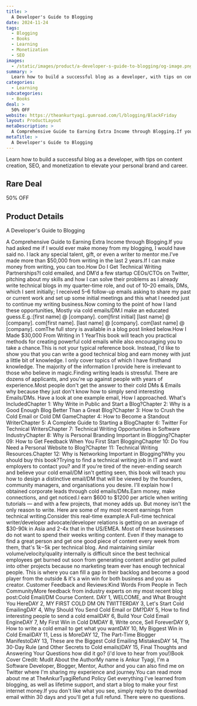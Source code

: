 ```yaml
---
title: >
  A Developer's Guide to Blogging
date: 2024-11-24
tags:
  - Blogging
  - Books
  - Learning
  - Monetization
  - SEO
images:
  - /static/images/product/a-developer-s-guide-to-blogging/og-image.png
summary: >
  Learn how to build a successful blog as a developer, with tips on content creation, SEO, and monetization to elevate your personal brand and career.
categories:
  - Learning
subcategories:
  - Books
deal: >
  50% OFF
website: https://theankurtyagi.gumroad.com/l/blogging/BlackFriday
layout: ProductLayout
metaDescription: >
  A Comprehensive Guide to Earning Extra Income through Blogging.If you had asked me if I would ever make money from my blogging, I would have said no. I lack any special talent, gift, or even a writer to mentor me.I’ve made more than $50,000 from writing in the last 2 years.If I can make money from writing, you can too.How Do I Get Technical Writing Partnerships?I cold emailed, and DM’d a few startup CEOs/CTOs on Twitter, pitching about my skills and how I can solve their problems as I already write technical blogs in my quarter-time role, and out of 10–20 emails, DMs, which I sent initially; I received 5–6 follow-up emails asking to share my past or current work and set up some initial meetings and this what I needed just to continue my writing business.Now coming to the point of how I land these opportunities, Mostly via cold emails/DM.I make an educated guess.E.g.:[first name] @ [company]. com[first initial] [last name] @ [company]. com[first name]. [last name] @ [company]. com[last name] @ [company]. comThe full story is available in a blog post linked below.How I Made $30,000 From Writing in 1 YearThis book will teach you practical methods for creating powerful cold emails while also encouraging you to take a chance.This is not your typical reference book. Instead, I'd like to show you that you can write a good technical blog and earn money with just a little bit of knowledge. I only cover topics of which I have firsthand knowledge. The majority of the information I provide here is irrelevant to those who believe in magic.Finding writing leads is stressful. There are dozens of applicants, and you're up against people with years of experience.Most people don't get the answer to their cold DMs &amp; Emails why because they just don't know how to simply send interesting Emails/DMs. Have a look at one example email, How I approached. What's IncludedChapter 1: Why Write in Public and Start a Blog?Chapter 2: Why is a Good Enough Blog Better Than a Great Blog?Chapter 3: How to Crush the Cold Email or Cold DM GameChapter 4: How to Become a Standout WriterChapter 5: A Complete Guide to Starting a BlogChapter 6: Twitter For Technical WritersChapter 7: Technical Writing Opportunities in Software IndustryChapter 8: Why is Personal Branding Important in Blogging?Chapter 09: How to Get Feedback When You First Start BloggingChapter 10: Do You Need a Personal Website to Blog?Chapter 11: Technical Writing Resources.Chapter 12: Why is Networking Important in Blogging?Why you should buy this book?Trying to find a technical writing job in IT and want employers to contact you? and If you're tired of the never-ending search and believe your cold email/DM isn't getting seen, this book will teach you how to design a distinctive email/DM that will be viewed by the founders, community managers, and organisations you desire. I'll explain how I obtained corporate leads through cold emails/DMs.Earn money, make connections, and get noticed.I earn $600 to $1200 per article when writing tutorials — and with a few projects, that money adds up. But money isn't the only reason to write. Here are some of my most recent earnings from technical writing.Consider this real-time example:A Full-time technical writer/developer advocate/developer relations is getting on an average of $30-90k in Asia and 2-4x that in the US/EMEA. Most of these businesses do not want to spend their weeks writing content. Even if they manage to find a great person and get one good piece of content every week from them, that's $1k-$5k per technical blog. And maintaining similar volume/velocity/quality internally is difficult since the best technical employees get burned out soon from generating content and/or get pulled into other projects because no marketing team ever has enough technical people. This is where you can fill a gap in their backlog and become a good player from the outside &amp; it's a win win for both business and you as creator. Customer Feedback and Reviews:Kind Words From People in Tech CommunityMore feedback from industry experts on my most recent blog post:Cold Email/DM Course Content. DAY 1, WELCOME, and What Brought You HereDAY 2, MY FIRST COLD DM ON TWITTERDAY 3, Let's Start Cold EmailingDAY 4, Why Should You Send Cold Email or DM?DAY 5, How to find interesting people to send a cold emailDAY 6, Build Your Cold Email EngineDAY 7, My First Win in Cold DMDAY 8, Write once, Sell ForeverDAY 9, How to write a cold email to get what you wantDAY 10, My Biggest Win in Cold EmailDAY 11, Less is MoreDAY 12, The Part-Time Blogger ManifestoDAY 13, These are the Biggest Cold Emailing MistakesDAY 14, The 30-Day Rule (and Other Secrets to Cold emails)DAY 15, Final Thoughts and Answering Your Questions how did it go? (i'd love to hear from you!)Book Cover Credit: Mudit About the AuthorMy name is Ankur Tyagi, I'm a Software Developer, Blogger, Mentor, Author and you can also find me on Twitter where I'm sharing my experience and journey.You can read more about me at TheAnkurTyagiRefund Policy Get everything I've learned from blogging, as well as lifetime support, and start a blog to make your first internet money.If you don't like what you see, simply reply to the download email within 30 days and you'll get a full refund. There were no questions.
metaTitle: >
  A Developer's Guide to Blogging
---
```

Learn how to build a successful blog as a developer, with tips on content creation, SEO, and monetization to elevate your personal brand and career.

## Rare Deal

50% OFF

## Product Details
A Developer's Guide to Blogging

A Comprehensive Guide to Earning Extra Income through Blogging.If you had asked me if I would ever make money from my blogging, I would have said no. I lack any special talent, gift, or even a writer to mentor me.I’ve made more than $50,000 from writing in the last 2 years.If I can make money from writing, you can too.How Do I Get Technical Writing Partnerships?I cold emailed, and DM’d a few startup CEOs/CTOs on Twitter, pitching about my skills and how I can solve their problems as I already write technical blogs in my quarter-time role, and out of 10–20 emails, DMs, which I sent initially; I received 5–6 follow-up emails asking to share my past or current work and set up some initial meetings and this what I needed just to continue my writing business.Now coming to the point of how I land these opportunities, Mostly via cold emails/DM.I make an educated guess.E.g.:[first name] @ [company]. com[first initial] [last name] @ [company]. com[first name]. [last name] @ [company]. com[last name] @ [company]. comThe full story is available in a blog post linked below.How I Made $30,000 From Writing in 1 YearThis book will teach you practical methods for creating powerful cold emails while also encouraging you to take a chance.This is not your typical reference book. Instead, I'd like to show you that you can write a good technical blog and earn money with just a little bit of knowledge. I only cover topics of which I have firsthand knowledge. The majority of the information I provide here is irrelevant to those who believe in magic.Finding writing leads is stressful. There are dozens of applicants, and you're up against people with years of experience.Most people don't get the answer to their cold DMs &amp; Emails why because they just don't know how to simply send interesting Emails/DMs. Have a look at one example email, How I approached. What's IncludedChapter 1: Why Write in Public and Start a Blog?Chapter 2: Why is a Good Enough Blog Better Than a Great Blog?Chapter 3: How to Crush the Cold Email or Cold DM GameChapter 4: How to Become a Standout WriterChapter 5: A Complete Guide to Starting a BlogChapter 6: Twitter For Technical WritersChapter 7: Technical Writing Opportunities in Software IndustryChapter 8: Why is Personal Branding Important in Blogging?Chapter 09: How to Get Feedback When You First Start BloggingChapter 10: Do You Need a Personal Website to Blog?Chapter 11: Technical Writing Resources.Chapter 12: Why is Networking Important in Blogging?Why you should buy this book?Trying to find a technical writing job in IT and want employers to contact you? and If you're tired of the never-ending search and believe your cold email/DM isn't getting seen, this book will teach you how to design a distinctive email/DM that will be viewed by the founders, community managers, and organisations you desire. I'll explain how I obtained corporate leads through cold emails/DMs.Earn money, make connections, and get noticed.I earn $600 to $1200 per article when writing tutorials — and with a few projects, that money adds up. But money isn't the only reason to write. Here are some of my most recent earnings from technical writing.Consider this real-time example:A Full-time technical writer/developer advocate/developer relations is getting on an average of $30-90k in Asia and 2-4x that in the US/EMEA. Most of these businesses do not want to spend their weeks writing content. Even if they manage to find a great person and get one good piece of content every week from them, that's $1k-$5k per technical blog. And maintaining similar volume/velocity/quality internally is difficult since the best technical employees get burned out soon from generating content and/or get pulled into other projects because no marketing team ever has enough technical people. This is where you can fill a gap in their backlog and become a good player from the outside &amp; it's a win win for both business and you as creator. Customer Feedback and Reviews:Kind Words From People in Tech CommunityMore feedback from industry experts on my most recent blog post:Cold Email/DM Course Content. DAY 1, WELCOME, and What Brought You HereDAY 2, MY FIRST COLD DM ON TWITTERDAY 3, Let's Start Cold EmailingDAY 4, Why Should You Send Cold Email or DM?DAY 5, How to find interesting people to send a cold emailDAY 6, Build Your Cold Email EngineDAY 7, My First Win in Cold DMDAY 8, Write once, Sell ForeverDAY 9, How to write a cold email to get what you wantDAY 10, My Biggest Win in Cold EmailDAY 11, Less is MoreDAY 12, The Part-Time Blogger ManifestoDAY 13, These are the Biggest Cold Emailing MistakesDAY 14, The 30-Day Rule (and Other Secrets to Cold emails)DAY 15, Final Thoughts and Answering Your Questions how did it go? (i'd love to hear from you!)Book Cover Credit: Mudit About the AuthorMy name is Ankur Tyagi, I'm a Software Developer, Blogger, Mentor, Author and you can also find me on Twitter where I'm sharing my experience and journey.You can read more about me at TheAnkurTyagiRefund Policy Get everything I've learned from blogging, as well as lifetime support, and start a blog to make your first internet money.If you don't like what you see, simply reply to the download email within 30 days and you'll get a full refund. There were no questions.
